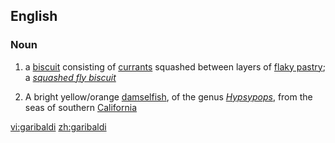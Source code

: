 {{also|Garibaldi}}
==English==

===Noun===
{{wikipedia|Garibaldi biscuit}}
{{en-noun}}

# {{UK}} a [[biscuit]] consisting of [[currant]]s squashed between layers of [[flaky pastry]]; a ''[[squashed fly biscuit]]''
# A bright yellow/orange [[damselfish]], of the genus ''[[Hypsypops]]'', from the seas of southern [[California]]


[[vi:garibaldi]]
[[zh:garibaldi]]